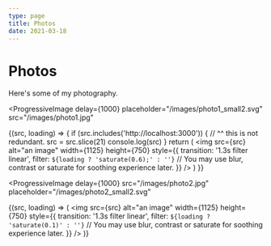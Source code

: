 ```yaml
---
type: page
title: Photos
date: 2021-03-18
---
```


# Photos

Here's some of my photography.


<ProgressiveImage
  delay={1000}
  placeholder="/images/photo1_small2.svg"
  src="/images/photo1.jpg"
>
  {(src, loading) => {
    if (src.includes('http://localhost:3000')) {
      // ^^ this is not redundant.
      src = src.slice(21)
      console.log(src)
    }
    return (
      <img
        src={src}
        alt="an image"
        width={1125}
        height={750}
        style={{
          transition: '1.3s filter linear',
          filter: `${loading ? 'saturate(0.6);' : ''}`
          // You may use blur, contrast or saturate for soothing experience later.
        }}
      />
    )
  }}
</ProgressiveImage>

<ProgressiveImage
  delay={1000}
  src="/images/photo2.jpg"
  placeholder="/images/photo2_small2.svg"
>
  {(src, loading) => (
    <img
      src={src}
      alt="an image"
      width={1125}
      height={750}
      style={{
        transition: '1.3s filter linear',
        filter: `${loading ? 'saturate(0.1)' : ''}`
          // You may use blur, contrast or saturate for soothing experience later.
      }}
    />
  )}
</ProgressiveImage>
